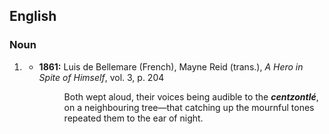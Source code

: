 {{also|centzontle}}
==English==

===Noun===
{{head|en|noun}}

# {{lb|en|very|_|rare}} {{alternative spelling of|en|centzontle}}
#* '''1861:''' Luis de Bellemare (French), Mayne Reid (trans.), ''A Hero in Spite of Himself'', vol. 3, p. 204
#*: Both wept aloud, their voices being audible to the '''''centzontlé''''', on a neighbouring tree—that catching up the mournful tones repeated them to the ear of night.